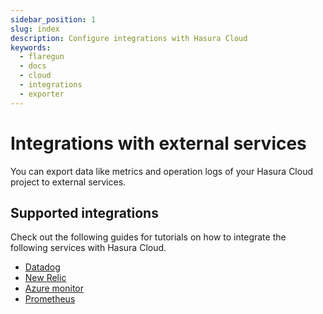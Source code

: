 ```yaml
---
sidebar_position: 1
slug: index
description: Configure integrations with Hasura Cloud
keywords:
  - flaregun
  - docs
  - cloud
  - integrations
  - exporter
---
```


# Integrations with external services

You can export data like metrics and operation logs of your Hasura Cloud project to external services.

## Supported integrations

Check out the following guides for tutorials on how to integrate the following services with Hasura Cloud.

- [Datadog](/graphql/cloud/metrics/integrations/datadog.mdx)
- [New Relic](/graphql/cloud/metrics/integrations/newrelic.mdx)
- [Azure monitor](/graphql/cloud/metrics/integrations/azure-monitor.mdx)
- [Prometheus](/graphql/cloud/metrics/integrations/prometheus.mdx)
